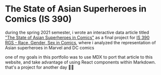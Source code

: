 # The State of Asian Superheroes in Comics (IS 390)

during the spring 2021 semester, i wrote an interactive data article titled ["The State of Asian Superheroes in Comics"](https://renzol2.github.io/is390) as a final project for [IS 390 RGS - Race, Gender, Sex in Comics](https://ischool.illinois.edu/degrees-programs/courses/is390), where i analyzed the representation of Asian superheroes in Marvel and DC comics

one of my goals in this portfolio was to use MDX to port that article to this website, and take advantage of using React components within Markdown. that's a project for another day 🦸‍♀️
